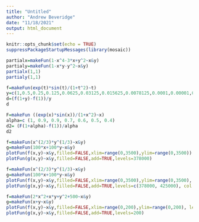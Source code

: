 ```yaml
---
title: "Untitled"
author: "Andrew Beveridge"
date: "11/18/2021"
output: html_document
---
```


```r
knitr::opts_chunk$set(echo = TRUE)
suppressPackageStartupMessages(library(mosaic))
```



```r
partialx=makeFun(1-x^4-3*x+y^2~x&y)
partialy=makeFun(1-x*y-y^2~x&y)
partialx(1,1)
partialy(1,1)
```

```r
f=makeFun(exp(t)*sin(t)/(1+t^2)~t)
y=c(1,0.5,0.25,0.125,0.0625,0.03125,0.015625,0.0078125,0.0001,0.00001,0.00000000001)
d=(f(1+y)-f(1))/y
d
```



```r
F=makeFun ((exp(x)*sin(x))/(1+x^2)~x)
alpha=c (1, 0.9, 0.9, 0.7, 0.6, 0.5, 0.4)
d2= (F(1+alpha)-f(1))/alpha
d2
```





```r
f=makeFun(x^(2/3)*y^(1/3)~x&y)
g=makeFun(100*x+100*y~x&y)
plotFun(f(x,y)~x&y,filled=FALSE,xlim=range(0,3500),ylim=range(0,3500))
plotFun(g(x,y)~x&y,filled=FALSE,add=TRUE,levels=378000)
```


```r
f=makeFun(x^(2/3)*y^(1/3)~x&y)
g=makeFun(100*x+100*y~x&y)
plotFun(f(x,y)~x&y,filled=FALSE,xlim=range(0,3500),ylim=range(0,3500), levels=seq(1000,3000,250))
plotFun(g(x,y)~x&y,filled=FALSE,add=TRUE,levels=c(378000, 425000), col = hcl.colors(10, "YlOrRd"))
```



```r
f=makeFun(2*x^2+x*y+y^2+500~x&y)
g=makeFun(x+y~x&y)
plotFun(f(x,y)~x&y,filled=FALSE,xlim=range(0,200),ylim=range(0,200), levels=seq(25000, 75000,10000))
plotFun(g(x,y)~x&y,filled=FALSE,add=TRUE,levels=200)
```



























